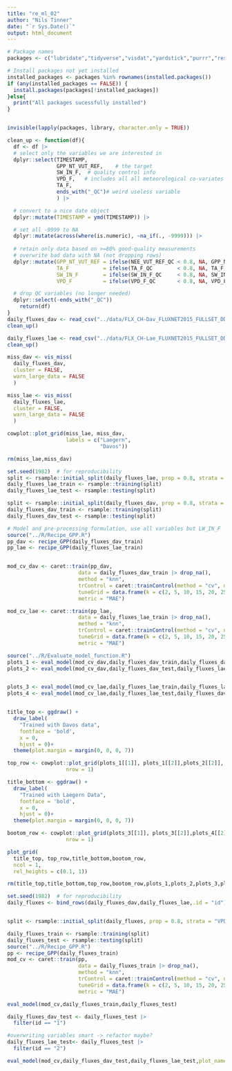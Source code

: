 ```yaml
---
title: "re_ml_02"
author: "Nils Tinner"
date: "`r Sys.Date()`"
output: html_document
---
```


```r

# Package names
packages <- c("lubridate","tidyverse","visdat","yardstick","purrr","reshape2","rsample","recipes","caret")

# Install packages not yet installed
installed_packages <- packages %in% rownames(installed.packages())
if (any(installed_packages == FALSE)) {
  install.packages(packages[!installed_packages])
}else{
  print("All packages sucessfully installed")
}


invisible(lapply(packages, library, character.only = TRUE))

clean_up <- function(df){
  df <- df |>
  # select only the variables we are interested in
  dplyr::select(TIMESTAMP,
                GPP_NT_VUT_REF,    # the target
                SW_IN_F,  # quality control info
                VPD_F,   # includes all all meteorological co-variates
                TA_F,
                ends_with("_QC")# weird useless variable
                ) |>

  # convert to a nice date object
  dplyr::mutate(TIMESTAMP = ymd(TIMESTAMP)) |>

  # set all -9999 to NA
  dplyr::mutate(across(where(is.numeric), ~na_if(., -9999))) |> 
  
  # retain only data based on >=80% good-quality measurements
  # overwrite bad data with NA (not dropping rows)
  dplyr::mutate(GPP_NT_VUT_REF = ifelse(NEE_VUT_REF_QC < 0.8, NA, GPP_NT_VUT_REF),
                TA_F           = ifelse(TA_F_QC        < 0.8, NA, TA_F),
                SW_IN_F        = ifelse(SW_IN_F_QC     < 0.8, NA, SW_IN_F),
                VPD_F          = ifelse(VPD_F_QC       < 0.8, NA, VPD_F))|> 

  # drop QC variables (no longer needed)
  dplyr::select(-ends_with("_QC")) 
    return(df)
}
daily_fluxes_dav <- read_csv("../data/FLX_CH-Dav_FLUXNET2015_FULLSET_DD_1997-2014_1-3.csv") |>
clean_up()

daily_fluxes_lae <- read_csv("../data/FLX_CH-Lae_FLUXNET2015_FULLSET_DD_2004-2014_1-4.csv") |>
clean_up()

miss_dav <- vis_miss(
  daily_fluxes_dav,
  cluster = FALSE, 
  warn_large_data = FALSE
  )

miss_lae <- vis_miss(
  daily_fluxes_lae,
  cluster = FALSE, 
  warn_large_data = FALSE
  )

cowplot::plot_grid(miss_lae, miss_dav,
                   labels = c("Laegern",
                              "Davos"))

rm(miss_lae,miss_dav)
```



```r
set.seed(1982)  # for reproducibility
split <- rsample::initial_split(daily_fluxes_lae, prop = 0.8, strata = "VPD_F")
daily_fluxes_lae_train <- rsample::training(split)
daily_fluxes_lae_test <- rsample::testing(split)

split <- rsample::initial_split(daily_fluxes_dav, prop = 0.8, strata = "VPD_F")
daily_fluxes_dav_train <- rsample::training(split)
daily_fluxes_dav_test <- rsample::testing(split)

# Model and pre-processing formulation, use all variables but LW_IN_F
source("../R/Recipe_GPP.R")
pp_dav <- recipe_GPP(daily_fluxes_dav_train)
pp_lae <- recipe_GPP(daily_fluxes_lae_train)


mod_cv_dav <- caret::train(pp_dav, 
                       data = daily_fluxes_dav_train |> drop_na(), 
                       method = "knn",
                       trControl = caret::trainControl(method = "cv", number = 10),
                       tuneGrid = data.frame(k = c(2, 5, 10, 15, 20, 25, 30, 35, 40, 60, 100)),
                       metric = "MAE")

mod_cv_lae <- caret::train(pp_lae, 
                       data = daily_fluxes_lae_train |> drop_na(), 
                       method = "knn",
                       trControl = caret::trainControl(method = "cv", number = 10),
                       tuneGrid = data.frame(k = c(2, 5, 10, 15, 20, 25, 30, 35, 40, 60, 100)),
                       metric = "MAE")


```



```r
source("../R/Evaluate_model_function.R")
plots_1 <- eval_model(mod_cv_dav,daily_fluxes_dav_train,daily_fluxes_dav_test,plot_name1 = "Training set Davos",plot_name2 = "Test set Davos",out="return_plots")
plots_2 <- eval_model(mod_cv_dav,daily_fluxes_dav_test,daily_fluxes_lae_test, plot_name1 = "Test set Davos",plot_name2 = "Test set Laegern",out="return_plots")


plots_3 <- eval_model(mod_cv_lae,daily_fluxes_lae_train,daily_fluxes_lae_test,plot_name1 = "Training set Laegern",plot_name2 = "Test set Laegern",out="return_plots")
plots_4 <- eval_model(mod_cv_lae,daily_fluxes_lae_test,daily_fluxes_dav_test, plot_name1 = "Test set Laegern",plot_name2 = "Test set Davos",out="return_plots")


title_top <- ggdraw() + 
  draw_label(
    "Trained with Davos data",
    fontface = 'bold',
    x = 0,
    hjust = 0)+
  theme(plot.margin = margin(0, 0, 0, 7))

top_row <- cowplot::plot_grid(plots_1[[1]], plots_1[[2]],plots_2[[2]],
                   nrow = 1)

title_bottom <- ggdraw() + 
  draw_label(
    "Trained with Laegern Data",
    fontface = 'bold',
    x = 0,
    hjust = 0)+
  theme(plot.margin = margin(0, 0, 0, 7))

bootom_row <- cowplot::plot_grid(plots_3[[1]], plots_3[[2]],plots_4[[2]],
                   nrow = 1)

plot_grid(
  title_top, top_row,title_bottom,bootom_row,
  ncol = 1,
  rel_heights = c(0.1, 1))

rm(title_top,title_bottom,top_row,bootom_row,plots_1,plots_2,plots_3,plots_4) #Cleanup after this mess of a plot

```

```r
set.seed(1982)  # for reproducibility
daily_fluxes <- bind_rows(daily_fluxes_dav,daily_fluxes_lae,.id = "id")


split <- rsample::initial_split(daily_fluxes, prop = 0.8, strata = "VPD_F")

daily_fluxes_train <- rsample::training(split)
daily_fluxes_test <- rsample::testing(split)
source("../R/Recipe_GPP.R")
pp <- recipe_GPP(daily_fluxes_train)
mod_cv <- caret::train(pp, 
                       data = daily_fluxes_train |> drop_na(), 
                       method = "knn",
                       trControl = caret::trainControl(method = "cv", number = 10),
                       tuneGrid = data.frame(k = c(2, 5, 10, 15, 20, 25, 30, 35, 40, 60, 100)),
                       metric = "MAE")

eval_model(mod_cv,daily_fluxes_train,daily_fluxes_test)

daily_fluxes_dav_test <- daily_fluxes_test |>
  filter(id == "1")

#overwriting variables smart -> refactor maybe?
daily_fluxes_lae_test<- daily_fluxes_test |>
  filter(id == "2")

eval_model(mod_cv,daily_fluxes_dav_test,daily_fluxes_lae_test,plot_name1 = "Test Davos",plot_name2 = "Test Laegern")
```

